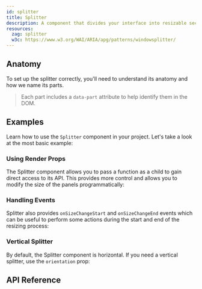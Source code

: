```yaml
---
id: splitter
title: Splitter
description: A component that divides your interface into resizable sections
resources:
  zag: splitter
  w3c: https://www.w3.org/WAI/ARIA/apg/patterns/windowsplitter/
---
```


<ComponentPreview />

## Anatomy

To set up the splitter correctly, you'll need to understand its anatomy and how
we name its parts.

> Each part includes a `data-part` attribute to help identify them in the DOM.

<Anatomy id="splitter" />

## Examples

Learn how to use the `Splitter` component in your project. Let's take a look at
the most basic example:

<Example id="basic" />

### Using Render Props

The Splitter component allows you to pass a function as a child to gain direct
access to its API. This provides more control and allows you to modify the size
of the panels programmatically:

<Example id="renderProp" />

### Handling Events

Splitter also provides `onSizeChangeStart` and `onSizeChangeEnd` events which
can be useful to perform some actions during the start and end of the resizing
process:

<Example id="events" />

### Vertical Splitter

By default, the Splitter component is horizontal. If you need a vertical
splitter, use the `orientation` prop:

<Example id="vertical" />

## API Reference

<ComponentTypes id="splitter" />
